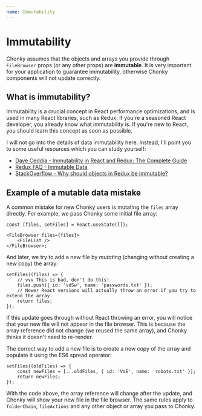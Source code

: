 ```yaml
---
name: Immutability
---
```


# Immutability

Chonky assumes that the objects and arrays you provide through `FileBrowser` props (or
any other props) are **immutable**. It is very important for your application to
guarantee immutability, otherwise Chonky components will not update correctly.

## What is immutability?

Immutability is a crucial concept in React performance optimizations, and is used in
many React libraries, such as Redux. If you're a seasoned React developer, you
already know what immutability is. If you're new to React, you should learn this
concept as soon as possible.

I will not go into the details of data immutability here. Instead, I'll point you to
some useful resources which you can study yourself:

-   [Dave Ceddia - Immutability in React and Redux: The Complete Guide](https://daveceddia.com/react-redux-immutability-guide/)
-   [Redux FAQ - Immutable Data](https://redux.js.org/faq/immutable-data)
-   [StackOverflow - Why should objects in Redux be immutable?](https://stackoverflow.com/questions/34958775/why-should-objects-in-redux-be-immutable/34962065#34962065)

## Example of a mutable data mistake

A common mistake for new Chonky users is mutating the `files` array directly. For
example, we pass Chonky some initial file array:

```tsx
const [files, setFiles] = React.useState([]);

<FileBrowser files={files}>
    <FileList />
</FileBrowser>;
```

And later, we try to add a new file by _mutating_ (changing without creating a new copy)
the array:

```tsx
setFiles((files) => {
    // vvv This is bad, don't do this!
    files.push({ id: 'vdSw', name: 'passwords.txt' });
    // Newer React versions will actually throw an error if you try to extend the array.
    return files;
});
```

If this update goes through without React throwing an error, you will notice that your
new file will not appear in the file browser. This is because the array reference did
not change (we reused the same array), and Chonky thinks it doesn't need to re-render.

The correct way to add a new file is to create a new copy of the array and populate it
using the ES6 spread operator:

```tsx
setFiles((oldFiles) => {
    const newFiles = [...oldFiles, { id: 'VsE', name: 'robots.txt' }];
    return newFiles;
});
```

With the code above, the array reference will change after the update, and Chonky will
show your new file in the file browser. The same rules apply to `folderChain`,
`fileActions` and any other object or array you pass to Chonky.
